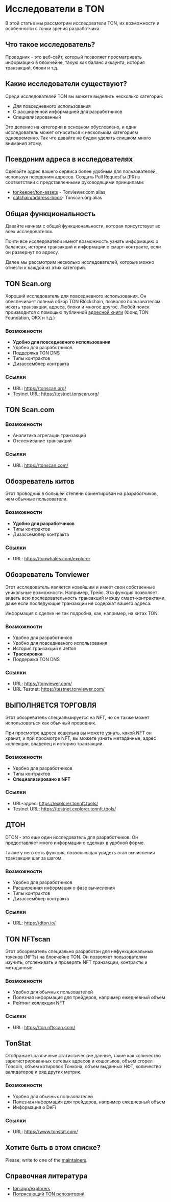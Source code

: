 
# Исследователи в TON

В этой статье мы рассмотрим исследователи TON, их возможности и особенности с точки зрения разработчика.

## Что такое исследователь?

Проводник - это веб-сайт, который позволяет просматривать информацию в блокчейне, такую как баланс аккаунта, история транзакций, блоки и т.д.

<Player url="https://www.youtube.com/watch?v=i5en19kzX6M" />

## Какие исследователи существуют?

Среди исследователей TON вы можете выделить несколько категорий:

- Для повседневного использования
- С расширенной информацией для разработчиков
- Специализированный

Это деление на категории в основном обусловлено, и один исследователь может относиться к нескольким категориям одновременно. Так что давайте не будем уделять слишком много внимания этому.

## Псевдоним адреса в исследователях

Сделайте адрес вашего сервиса более удобным для пользователей, используя псевдоним адресов. Создать Pull Request'ы (PR) в соответствии с представленными руководящими принципами:

- [tonkeeper/ton-assets](https://github.com/tonkeeper/ton-assets) - Tonviewer.com alias
- [catchain/address-book](https://github.com/catchain/address-book)- Tonscan.org alias

## Общая функциональность

Давайте начнем с общей функциональности, которая присутствует во всех исследователях.

Почти все исследователи имеют возможность узнать информацию о балансах, истории транзакций и информации о смарт-контракте, если он развернут по адресу.

Далее мы рассмотрим несколько исследователей, которые можно отнести к каждой из этих категорий.

## TON Scan.org

Хороший исследователь для повседневного использования. Он обеспечивает полный обзор TON Blockchain, позволяя пользователям искать транзакции, адреса, блоки и многое другое. Любой поиск производится с помощью публичной [адресной книги](https://github.com/catchain/tonscan/blob/master/src/addrbook.json) (Фонд TON Foundation, OKX и т.д.)

### Возможности

- **Удобно для повседневного использования**
- Удобно для разработчиков
- Поддержка TON DNS
- Типы контрактов
- Дизассемблер контракта

### Ссылки

- URL: https://tonscan.org/
- Testnet URL: https://testnet.tonscan.org/

## TON Scan.com

### Возможности

- Аналитика агрегации транзакций
- Отслеживание транзакций

### Ссылки

- URL: https://tonscan.com/

## Обозреватель китов

Этот проводник в большей степени ориентирован на разработчиков, чем обычные пользователи.

### Возможности

- **Удобно для разработчиков**
- Типы контрактов
- Дизассемблер контракта

### Ссылки

- URL: https://tonwhales.com/explorer

## Обозреватель Tonviewer

Этот исследователь является новейшим и имеет свои собственные уникальные возможности.
Например, Трейс. Эта функция позволяет видеть всю последовательность транзакций между смарт-контрактами, даже если последующие транзакции не содержат вашего адреса.

Информация о сделке не так подробна, как, например, на китах TON.

### Возможности

- Удобно для разработчиков
- Удобно для повседневного использования
- История транзакций в Jetton
- **Трассировка**
- Поддержка TON DNS

### Ссылки

- URL: https://tonviewer.com/
- URL Testnet: https://testnet.tonviewer.com/

## ВЫПОЛНЯЕТСЯ ТОРГОВЛЯ

Этот обозреватель специализируется на NFT, но он также может использоваться как обычный проводник.

При просмотре адреса кошелька вы можете узнать, какой NFT он хранит, и при просмотре NFT, вы можете узнать метаданные, адрес коллекции, владелец и историю транзакций.

### Возможности

- Удобно для разработчиков
- Типы контрактов
- **Специализировано в NFT**

### Ссылки

- URL-адрес: https://explorer.tonnft.tools/
- Testnet URL: https://testnet.explorer.tonnft.tools/

## ДТОН

DTON - это еще один исследователь для разработчиков. Он предоставляет много информации о сделках в удобной форме.

Также у него есть функция, позволяющая увидеть этап вычисления транзакции шаг за шагом.

### Возможности

- Удобно для разработчиков
- Расширенная информация о фазе вычисления
- Типы контрактов
- Дизассемблер контракта

### Ссылки

- URL: https://dton.io/

## TON NFTscan

Этот обозреватель специально разработан для нефункциональных токенов (NFTs) на блокчейне TON. Он позволяет пользователям изучить, отслеживать и проверять NFT транзакции, контракты и метаданные.

### Возможности

- Удобно для обычных пользователей
- Полезная информация для трейдеров, например ежедневный объем
- Рейтинг коллекции NFT

### Ссылки

- URL: https://ton.nftscan.com/

## TonStat

Отображает различные статистические данные, такие как количество зарегистрированных сетевых адресов и кошельков, объем сгорел Toncoin, объем котировок Тонкона, объем выданных НФТ, количество валидаторов и ряд других метрик.

### Возможности

- Удобно для обычных пользователей
- Полезная информация для трейдеров, например ежедневный объем
- Информация о DeFi

### Ссылки

- URL: https://www.tonstat.com/

## Хотите быть в этом списке?

Please, write to one of the [maintainers](/v3/contribute/maintainers).

## Справочная литература

- [ton.app/explorers](https://ton.app/explorers)
- [Потрясающий TON репозиторий](https://github.com/ton-community/awesome-ton)
